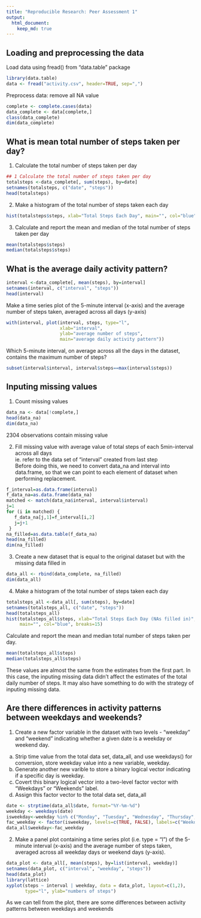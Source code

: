 ```yaml
---
title: "Reproducible Research: Peer Assessment 1"
output: 
  html_document:
    keep_md: true
---
```



## Loading and preprocessing the data
Load data using fread() from "data.table" package 
```r
library(data.table)
data <- fread("activity.csv", header=TRUE, sep=",")
```

Preprocess data:  remove all NA value  
```r
complete <- complete.cases(data)
data_complete <- data[complete,]
class(data_complete)
dim(data_complete)
```

## What is mean total number of steps taken per day?

1. Calculate the total number of steps taken per day
```r
## 1 Calculate the total number of steps taken per day
totalsteps <-data_complete[, sum(steps), by=date]
setnames(totalsteps, c("date", "steps"))
head(totalsteps)
```

2. Make a histogram of the total number of steps taken each day
```r
hist(totalsteps$steps, xlab="Total Steps Each Day", main="", col="blue", breaks=15)
```

3. Calculate and report the mean and median of the total number of steps taken per day  
```r
mean(totalsteps$steps)
median(totalsteps$steps)
```


## What is the average daily activity pattern?  
```r
interval <-data_complete[, mean(steps), by=interval]
setnames(interval, c("interval", "steps"))
head(interval)
```
Make a time series plot of the 5-minute interval (x-axis) and the average number of steps taken, averaged across all days (y-axis)  
```r
with(interval, plot(interval, steps, type="l", 
                    xlab="interval", 
                    ylab="average number of steps",
                    main="average daily activity pattern"))
```

Which 5-minute interval, on average across all the days in the dataset, contains the maximum number of steps?  
```r
subset(interval$interval, interval$steps==max(interval$steps))
```


## Inputing missing values
1. Count missing values
```r
data_na <- data[!complete,]
head(data_na)
dim(data_na)
```
2304 observations contain missing value  

2. Fill missing value with average value of total steps of each 5min-interval across all days   
ie. refer to the data set of "interval" created from last step  
Before doing this, we need to convert data_na and interval into data.frame, so that we can point to each element of dataset when performing replacement. 
```r
f_interval=as.data.frame(interval)
f_data_na=as.data.frame(data_na)
matched <- match(data_na$interval, interval$interval) 
j=1
for (i in matched) {
   f_data_na[j,1]=f_interval[i,2]
   j=j+1
 }
na_filled=as.data.table(f_data_na)
head(na_filled)
dim(na_filled)
```
3. Create a new dataset that is equal to the original dataset but with the missing data filled in
```r
data_all <- rbind(data_complete, na_filled)
dim(data_all)
```
4. Make a histogram of the total number of steps taken each day 
```r
totalsteps_all <-data_all[, sum(steps), by=date]
setnames(totalsteps_all, c("date", "steps"))
head(totalsteps_all)
hist(totalsteps_all$steps, xlab="Total Steps Each Day (NAs filled in)", 
     main="", col="blue", breaks=15)
```

Calculate and report the mean and median total number of steps taken per day.  
```r
mean(totalsteps_all$steps)
median(totalsteps_all$steps)
```
These values are almost the same from the estimates from the first part. In this case, the inputing missing data didn't affect the estimates of the total daily number of steps. It may also have something to do with the strategy of inputing missing data. 

## Are there differences in activity patterns between weekdays and weekends?
1. Create a new factor variable in the dataset with two levels - "weekday" and "weekend" indicating whether a given date is a weekday or weekend day.  
a. Strip time value from the total data set, data_all, and use weekdays() for conversion, store weekday value into a new variable, weekday.  
b. Generate another new varible to store a binary logical vector indicating if a specific day is weekday.  
c. Covert this binary logical vector into a two-level factor vector with "Weekdays" or "Weekends" label.  
d. Assign this factor vector to the total data set, data_all  

```r
date <- strptime(data_all$date, format="%Y-%m-%d")
weekday <- weekdays(date)
isweekday<-weekday %in% c("Monday", "Tuesday", "Wednesday", "Thursday", "Friday")
fac_weekday <- factor(isweekday, levels=c(TRUE, FALSE), labels=c("Weekdays", "Weekends"))
data_all$weekday<-fac_weekday
```

2. Make a panel plot containing a time series plot (i.e. type = "l") of the 5-minute interval (x-axis) and the average number of steps taken, averaged across all weekday days or weekend days (y-axis).  
```r
data_plot <- data_all[, mean(steps), by=list(interval, weekday)]
setnames(data_plot, c("interval", "weekday", "steps"))
head(data_plot)
library(lattice)
xyplot(steps ~ interval | weekday, data = data_plot, layout=c(1,2), 
       type="l", ylab="numbers of steps")
```

As we can tell from the plot, there are some differences between activity patterns between weekdays and weekends